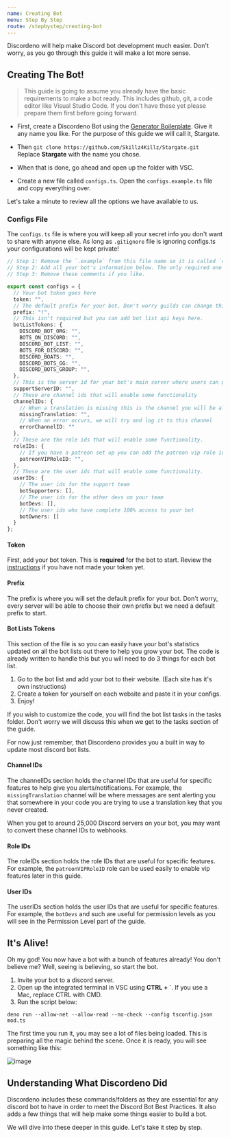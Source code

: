 ```yaml
---
name: Creating Bot
menu: Step By Step
route: /stepbystep/creating-bot
---
```


Discordeno will help make Discord bot development much easier. Don't worry, as you go through this guide it will make a lot more sense.

## Creating The Bot!

> This guide is going to assume you already have the basic requirements to make a bot ready. This includes github, git, a code editor like Visual Studio Code. If you don't have these yet please prepare them first before going forward.

- First, create a Discordeno Bot using the [Generator Boilerplate](https://github.com/Skillz4Killz/Discordeno-bot-template/generate). Give it any name you like. For the purpose of this guide we will call it, Stargate.

- Then `git clone https://github.com/Skillz4Killz/Stargate.git` Replace **Stargate** with the name you chose.

- When that is done, go ahead and open up the folder with VSC.
- Create a new file called `configs.ts`. Open the `configs.example.ts` file and copy everything over.

Let's take a minute to review all the options we have available to us.

### Configs File

The `configs.ts` file is where you will keep all your secret info you don't want to share with anyone else. As long as `.gitignore` file is ignoring configs.ts your configurations will be kept private!

```ts
// Step 1: Remove the `.example` from this file name so it is called `configs.ts`
// Step 2: Add all your bot's information below. The only required one is token and prefix. NOTE: As long as `.gitignore` file is ignoring configs.ts your configurations will be kept private!
// Step 3: Remove these comments if you like.

export const configs = {
  // Your bot token goes here
  token: "",
  // The default prefix for your bot. Don't worry guilds can change this later.
  prefix: "!",
  // This isn't required but you can add bot list api keys here.
  botListTokens: {
    DISCORD_BOT_ORG: "",
    BOTS_ON_DISCORD: "",
    DISCORD_BOT_LIST: "",
    BOTS_FOR_DISCORD: "",
    DISCORD_BOATS: "",
    DISCORD_BOTS_GG: "",
    DISCORD_BOTS_GROUP: "",
  },
  // This is the server id for your bot's main server where users can get help/support
  supportServerID: "",
  // These are channel ids that will enable some functionality
  channelIDs: {
    // When a translation is missing this is the channel you will be alerted in.
    missingTranslation: "",
    // When an error occurs, we will try and log it to this channel
    errorChannelID: ""
  },
  // These are the role ids that will enable some functionality.
  roleIDs: {
    // If you have a patreon set up you can add the patreon vip role id here.
    patreonVIPRoleID: "",
  },
  // These are the user ids that will enable some functionality.
  userIDs: {
    // The user ids for the support team
    botSupporters: [],
    // The user ids for the other devs on your team
    botDevs: [],
    // The user ids who have complete 100% access to your bot
    botOwners: []
  }
};

```

#### Token

First, add your bot token. This is **required** for the bot to start. Review the [instructions](https://discordeno.netlify.app/gettingstarted#creatingyourfirstdiscordbotapplication) if you have not made your token yet.

#### Prefix

The prefix is where you will set the default prefix for your bot. Don't worry, every server will be able to choose their own prefix but we need a default prefix to start.

#### Bot Lists Tokens

This section of the file is so you can easily have your bot's statistics updated on all the bot lists out there to help you grow your bot. The code is already written to handle this but you will need to do 3 things for each bot list.

1. Go to the bot list and add your bot to their website. (Each site has it's own instructions)
2. Create a token for yourself on each website and paste it in your configs.
3. Enjoy!

If you wish to customize the code, you will find the bot list tasks in the tasks folder. Don't worry we will discuss this when we get to the tasks section of the guide.

For now just remember, that Discordeno provides you a built in way to update most discord bot lists.

#### Channel IDs

The channelIDs section holds the channel IDs that are useful for specific features to help give you alerts/notifications. For example, the `missingTranslation` channel will be where messages are sent alerting you that somewhere in your code you are trying to use a translation key that you never created.

When you get to around 25,000 Discord servers on your bot, you may want to convert these channel IDs to webhooks.

#### Role IDs

The roleIDs section holds the role IDs that are useful for specific features. For example, the `patreonVIPRoleID` role can be used easily to enable vip features later in this guide.

#### User IDs

The userIDs section holds the user IDs that are useful for specific features. For example, the `botDevs` and such are useful for permission levels as you will see in the Permission Level part of the guide.

## It's Alive!

Oh my god! You now have a bot with a bunch of features already! You don't believe me? Well, seeing is believing, so start the bot.

1. Invite your bot to a discord server.
2. Open up the integrated terminal in VSC using **CTRL + `**. If you use a Mac, replace CTRL with CMD.
3. Run the script below:

```shell
deno run --allow-net --allow-read --no-check --config tsconfig.json mod.ts
```

The first time you run it, you may see a lot of files being loaded. This is preparing all the magic behind the scene. Once it is ready, you will see something like this:

![image](https://i.imgur.com/TOXjLgh.png)

## Understanding What Discordeno Did

Discordeno includes these commands/folders as they are essential for any discord bot to have in order to meet the Discord Bot Best Practices. It also adds a few things that will help make some things easier to build a bot.

We will dive into these deeper in this guide. Let's take it step by step.
